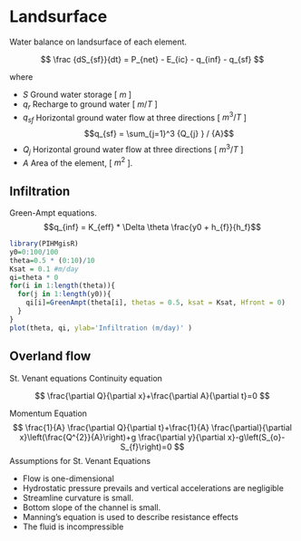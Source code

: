 # Landsurface {#surf}
Water balance on landsurface of each element.

$$ \frac {dS_{sf}}{dt} = P_{net} - E_{ic} -  q_{inf} - q_{sf} $$


where 

- $S$ Ground water storage  [ $m$ ]
- $q_r$ Recharge to ground water [ $m/T$ ]
- $q_{sf}$ Horizontal ground water flow at three directions [ $m^3/T$ ]
  $$q_{sf} = \sum_{j=1}^3 {Q_{j} } / {A}$$
- $Q_{j}$ Horizontal ground water flow at three directions [ $m^3/T$ ]
- $A$ Area of the element, [ $m^2$ ].

## Infiltration
Green-Ampt equations.
$$q_{inf} = K_{eff} * \Delta \theta \frac{y0 + h_{f}}{h_f}$$
```r
library(PIHMgisR)
y0=0:100/100
theta=0.5 * (0:10)/10
Ksat = 0.1 #m/day
qi=theta * 0
for(i in 1:length(theta)){
  for(j in 1:length(y0)){
    qi[i]=GreenAmpt(theta[i], thetas = 0.5, ksat = Ksat, Hfront = 0)
  }
}
plot(theta, qi, ylab='Infiltration (m/day)' )
```

## Overland flow
St. Venant equations
Continuity equation

$$ \frac{\partial Q}{\partial x}+\frac{\partial A}{\partial t}=0 $$

Momentum Equation
$$ \frac{1}{A} \frac{\partial Q}{\partial t}+\frac{1}{A} \frac{\partial}{\partial x}\left(\frac{Q^{2}}{A}\right)+g \frac{\partial y}{\partial x}-g\left(S_{o}-S_{f}\right)=0 $$
Assumptions for St. Venant Equations

- Flow is one-dimensional
- Hydrostatic pressure prevails and vertical accelerations are negligible
- Streamline curvature is small. 
- Bottom slope of the channel is small.
- Manning’s equation is used to describe resistance effects
- The fluid is incompressible
